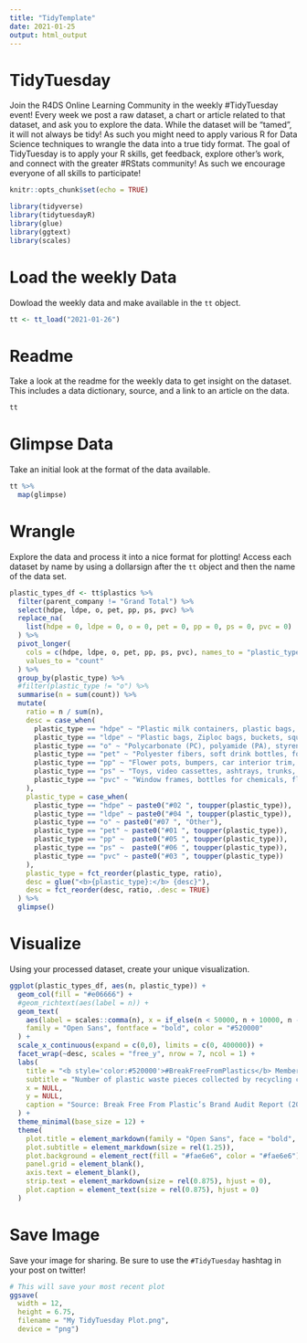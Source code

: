 ```yaml
---
title: "TidyTemplate"
date: 2021-01-25
output: html_output
---
```


# TidyTuesday

Join the R4DS Online Learning Community in the weekly #TidyTuesday event!
Every week we post a raw dataset, a chart or article related to that dataset, and ask you to explore the data.
While the dataset will be “tamed”, it will not always be tidy! As such you might need to apply various R for Data Science techniques to wrangle the data into a true tidy format.
The goal of TidyTuesday is to apply your R skills, get feedback, explore other’s work, and connect with the greater #RStats community!
As such we encourage everyone of all skills to participate!

```r

knitr::opts_chunk$set(echo = TRUE)

library(tidyverse)
library(tidytuesdayR)
library(glue)
library(ggtext)
library(scales)

```

# Load the weekly Data

Dowload the weekly data and make available in the `tt` object.

```r

tt <- tt_load("2021-01-26")

```


# Readme

Take a look at the readme for the weekly data to get insight on the dataset.
This includes a data dictionary, source, and a link to an article on the data.

```r

tt

```


# Glimpse Data

Take an initial look at the format of the data available.

```r

tt %>% 
  map(glimpse)

```

# Wrangle

Explore the data and process it into a nice format for plotting! Access each dataset by name by using a dollarsign after the `tt` object and then the name of the data set.

```r

plastic_types_df <- tt$plastics %>%
  filter(parent_company != "Grand Total") %>%
  select(hdpe, ldpe, o, pet, pp, ps, pvc) %>%
  replace_na(
    list(hdpe = 0, ldpe = 0, o = 0, pet = 0, pp = 0, ps = 0, pvc = 0)
  ) %>%
  pivot_longer(
    cols = c(hdpe, ldpe, o, pet, pp, ps, pvc), names_to = "plastic_type", 
    values_to = "count"
  ) %>%
  group_by(plastic_type) %>%
  #filter(plastic_type != "o") %>%
  summarise(n = sum(count)) %>%
  mutate(
    ratio = n / sum(n),
    desc = case_when(
      plastic_type == "hdpe" ~ "Plastic milk containers, plastic bags, bottle caps, trash cans, oil cans, plastic lumber, toolboxes, supplement containers",
      plastic_type == "ldpe" ~ "Plastic bags, Ziploc bags, buckets, squeeze bottles, plastic tubes, chopping boards",
      plastic_type == "o" ~ "Polycarbonate (PC), polyamide (PA), styrene acrylonitrile (SAN), acrylic plastics/polyacrylonitrile (PAN), bioplastics",
      plastic_type == "pet" ~ "Polyester fibers, soft drink bottles, food containers",
      plastic_type == "pp" ~ "Flower pots, bumpers, car interior trim, industrial fibers, carry-out beverage cups, microwavable food containers, DVD keep cases",
      plastic_type == "ps" ~ "Toys, video cassettes, ashtrays, trunks, beverage/food coolers, beer cups, wine and champagne cups, carry-out food containers, Styrofoam",
      plastic_type == "pvc" ~ "Window frames, bottles for chemicals, flooring, plumbing pipes"
    ),
    plastic_type = case_when(
      plastic_type == "hdpe" ~ paste0("#02 ", toupper(plastic_type)), 
      plastic_type == "ldpe" ~ paste0("#04 ", toupper(plastic_type)), 
      plastic_type == "o" ~ paste0("#07 ", "Other"), 
      plastic_type == "pet" ~ paste0("#01 ", toupper(plastic_type)), 
      plastic_type == "pp" ~  paste0("#05 ", toupper(plastic_type)), 
      plastic_type == "ps" ~  paste0("#06 ", toupper(plastic_type)), 
      plastic_type == "pvc" ~ paste0("#03 ", toupper(plastic_type))
    ),
    plastic_type = fct_reorder(plastic_type, ratio),
    desc = glue("<b>{plastic_type}:</b> {desc}"),
    desc = fct_reorder(desc, ratio, .desc = TRUE)
  ) %>%
  glimpse()

```


# Visualize

Using your processed dataset, create your unique visualization.

```r

ggplot(plastic_types_df, aes(n, plastic_type)) +
  geom_col(fill = "#e06666") +
  #geom_richtext(aes(label = n)) +
  geom_text(
    aes(label = scales::comma(n), x = if_else(n < 50000, n + 10000, n - 10000)),
    family = "Open Sans", fontface = "bold", color = "#520000"
  ) +
  scale_x_continuous(expand = c(0,0), limits = c(0, 400000)) +
  facet_wrap(~desc, scales = "free_y", nrow = 7, ncol = 1) +
  labs(
    title = "<b style='color:#520000'>#BreakFreeFromPlastics</b> Members Have Collected 771,542 Pieces of Plastic Waste!",
    subtitle = "Number of plastic waste pieces collected by recycling code and some common items made with that type of plastic.",
    x = NULL,
    y = NULL,
    caption = "Source: Break Free From Plastic’s Brand Audit Report (2019, 2020)"
  ) +
  theme_minimal(base_size = 12) +
  theme(
    plot.title = element_markdown(family = "Open Sans", face = "bold", size = rel(1.5)),
    plot.subtitle = element_markdown(size = rel(1.25)),
    plot.background = element_rect(fill = "#fae6e6", color = "#fae6e6"),
    panel.grid = element_blank(),
    axis.text = element_blank(),
    strip.text = element_markdown(size = rel(0.875), hjust = 0),
    plot.caption = element_text(size = rel(0.875), hjust = 0)
  )

```

# Save Image

Save your image for sharing. Be sure to use the `#TidyTuesday` hashtag in your post on twitter! 

```r

# This will save your most recent plot
ggsave(
  width = 12,
  height = 6.75,
  filename = "My TidyTuesday Plot.png",
  device = "png")

```
